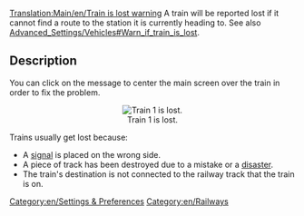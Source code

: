 [[Translation:Main/en/Train is lost warning]]
A train will be reported lost if it cannot find a route to the station it is currently heading to. See also [[Main/en/Advanced Settings/Vehicles#Warn if train is lost|Advanced_Settings/Vehicles#Warn_if_train_is_lost]].

== Description ==

You can click on the message to center the main screen over the train in order to fix the problem.
<center>[[File:en/Losttrain.png|center|none|frame|Train 1 is lost.]]</center>

Trains usually get lost because:
* A [[Main/en/Signals|signal]] is placed on the wrong side.
* A piece of track has been destroyed due to a mistake or a [[Main/en/Disasters|disaster]].
* The train's destination is not connected to the railway track that the train is on.

[[Category:en/Settings & Preferences]]
[[Category:en/Railways]]